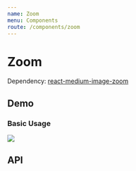 ```yaml
---
name: Zoom
menu: Components
route: /components/zoom
---
```





# Zoom

Dependency: [react-medium-image-zoom](https://github.com/rpearce/image-zoom)

## Demo

### Basic Usage

<Playground>
  <Zoom>
    <Image
      width={500}
      src="https://s28566.pcdn.co/wp-content/uploads/2018/08/home-hero.jpg"
    />
  </Zoom>
</Playground>

## API

<Props of={Zoom} />
